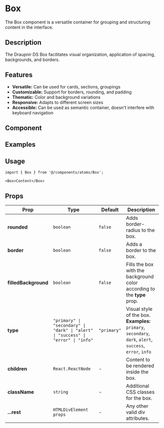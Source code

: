 
<Meta of={BoxStories} component={Box}/>

# Box

The Box component is a versatile container for grouping and structuring content in the interface.

## Description
The Draupnir DS Box facilitates visual organization, application of spacing, backgrounds, and borders.

## Features
- **Versatile:** Can be used for cards, sections, groupings
- **Customizable:** Support for borders, rounding, and padding
- **Thematic:** Color and background variations
- **Responsive:** Adapts to different screen sizes
- **Accessible:** Can be used as semantic container, doesn't interfere with keyboard navigation

## Component
<Primary />
<Controls />

## Examples
<Canvas>
  <Story of={BoxStories.Default} />
  <Story of={BoxStories.BoxAlert} />
  <Story of={BoxStories.BoxSuccess} />
  <Story of={BoxStories.BoxError} />
</Canvas>

## Usage

```tsx
import { Box } from '@/components/atoms/Box';

<Box>Content</Box>
```

## Props

<table style={{ width: '100%', borderCollapse: 'collapse', margin: '1.5rem 0' }}>
  <thead>
    <tr style={{ background: '#f7f7fa' }}>
      <th style={{ textAlign: 'left', padding: '8px' }}>Prop</th>
      <th style={{ textAlign: 'left', padding: '8px' }}>Type</th>
      <th style={{ textAlign: 'left', padding: '8px' }}>Default</th>
      <th style={{ textAlign: 'left', padding: '8px' }}>Description</th>
    </tr>
  </thead>
  <tbody>
    <tr>
      <td><b>rounded</b></td>
      <td><code>boolean</code></td>
      <td><code>false</code></td>
      <td>Adds border-radius to the box.</td>
    </tr>
    <tr>
      <td><b>border</b></td>
      <td><code>boolean</code></td>
      <td><code>false</code></td>
      <td>Adds a border to the box.</td>
    </tr>
    <tr>
      <td><b>filledBackground</b></td>
      <td><code>boolean</code></td>
      <td><code>false</code></td>
      <td>Fills the box with the background color according to the <b>type</b> prop.</td>
    </tr>
    <tr>
      <td><b>type</b></td>
      <td><code>"primary" | "secondary" | "dark" | "alert" | "success" | "error" | "info"</code></td>
      <td><code>"primary"</code></td>
      <td>Visual style of the box.<br/><b>Examples:</b> <code>primary</code>, <code>secondary</code>, <code>dark</code>, <code>alert</code>, <code>success</code>, <code>error</code>, <code>info</code></td>
    </tr>
    <tr>
      <td><b>children</b></td>
      <td><code>React.ReactNode</code></td>
      <td>-</td>
      <td>Content to be rendered inside the box.</td>
    </tr>
    <tr>
      <td><b>className</b></td>
      <td><code>string</code></td>
      <td>-</td>
      <td>Additional CSS classes for the box.</td>
    </tr>
    <tr>
      <td><b>...rest</b></td>
      <td><code>HTMLDivElement props</code></td>
      <td>-</td>
      <td>Any other valid div attributes.</td>
    </tr>
  </tbody>
</table>
